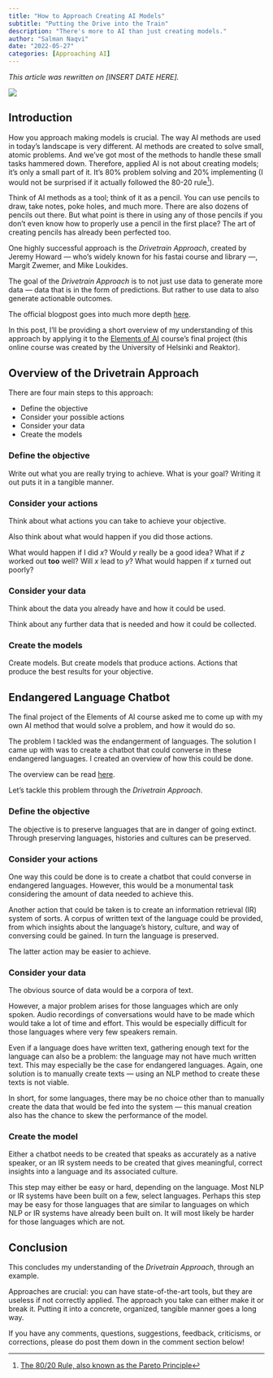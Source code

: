 ```yaml
---
title: "How to Approach Creating AI Models"
subtitle: "Putting the Drive into the Train"
description: "There's more to AI than just creating models."
author: "Salman Naqvi"
date: "2022-05-27"
categories: [Approaching AI]
---
```


[//]: # (TODO: Insert images.)

_This article was rewritten on [INSERT DATE HERE]._

![](../images/1_how_to_approach_creating_ai_models/thumbnail.jpg){fig-alt="Cogs and gears."}

## Introduction

How you approach making models is crucial. The way AI methods are used in
today's landscape is very different. AI methods are created to solve small,
atomic problems. And we've got most of the methods to handle these small tasks
hammered down. Therefore, applied AI is not about creating models; it's only a
small part of it. It's 80% problem solving and 20% implementing (I would not be
surprised if it actually followed the 80-20 rule[^1]).

Think of AI methods as a tool; think of it as a pencil. You can use pencils to
draw, take notes, poke holes, and much more. There are also dozens of
pencils out there. But what point is there in using any of those pencils if
you don't even know how to properly use a pencil in the first place? The art
of creating pencils has already been perfected too.

One highly successful approach is the _Drivetrain Approach_, created by
Jeremy Howard — who's widely known for his fastai course and library —, Margit
Zwemer, and Mike Loukides.

The goal of the _Drivetrain Approach_ is to not just use data to generate
more data — data that is in the form of predictions. But rather to use data
to also generate actionable outcomes.

The official blogpost goes into much more depth [here](https://www.orielly.com/radar/drivetrain-approach-data-products/).

In this post, I'll be providing a short overview of my understanding of this
approach by applying it to the [Elements of AI](https://www.elementsofai.com)
course's final project (this online course was created by the University of
Helsinki and Reaktor).

## Overview of the Drivetrain Approach

There are four main steps to this approach:

- Define the objective
- Consider your possible actions
- Consider your data
- Create the models

### Define the objective

Write out what you are really trying to achieve. What is your goal? Writing
it out puts it in a tangible manner.

### Consider your actions

Think about what actions you can take to achieve your objective. 

Also think about what would happen if you did those actions.

What would happen if I did _x_? Would _y_ really be a good idea? What if _z_
worked out **too** well? Will _x_ lead to _y_? What would happen if _x_
turned out poorly?

### Consider your data

Think about the data you already have and how it could be used.

Think about any further data that is needed and how it could be collected.

### Create the models

Create models. But create models that produce actions. Actions that produce
the best results for your objective.

## Endangered Language Chatbot

The final project of the Elements of AI course asked me to come up with my
own AI method that would solve a problem, and how it would do so.

The problem I tackled was the endangerment of languages. The solution I came
up with was to create a chatbot that could converse in these endangered
languages. I created an overview of how this could be done.

The overview can be read [here](https://github.com/ForBo7/Endangered-Language-Chatbot).

Let's tackle this problem through the _Drivetrain Approach_.

### Define the objective

The objective is to preserve languages that are in danger of going extinct.
Through preserving languages, histories and cultures can be
preserved.

### Consider your actions

One way this could be done is to create a chatbot that could converse in
endangered languages. However, this would be a monumental task considering
the amount of data needed to achieve this.

Another action that could be taken is to create an information retrieval (IR)
system of sorts. A corpus of written text of the language could be provided,
from which insights about the language's history, culture, and way of
conversing could be gained. In turn the language is preserved.

The latter action may be easier to achieve.

### Consider your data

The obvious source of data would be a corpora of text.

However, a major problem arises for those languages which are only spoken.
Audio recordings of conversations would have to be made which would take a
lot of time and effort. This would be especially difficult for those
languages where very few speakers remain.

Even if a language does have written text, gathering enough text for the
language can also be a problem: the language may not have much written text.
This may especially be the case for endangered languages. Again, one
solution is to manually create texts — using an NLP method to create these
texts is not viable.

In short, for some languages, there may be no choice other than to manually
create the data that would be fed into the system — this manual creation
also has the chance to skew the performance of the model.

### Create the model

Either a chatbot needs to be created that speaks as accurately as a native
speaker, or an IR system needs to be created that gives meaningful, correct
insights into a language and its associated culture.

This step may either be easy or hard, depending on the language. Most NLP or
IR systems have been built on a few, select languages. Perhaps this step may
be easy for those languages that are similar to languages on which NLP or IR
systems have already been built on. It will most likely be harder for those
languages which are not.

## Conclusion

This concludes my understanding of the _Drivetrain Approach_, through an
example.

Approaches are crucial: you can have state-of-the-art tools, but they are
useless if not correctly applied. The approach you take can either make it
or break it. Putting it into a concrete, organized, tangible manner goes a
long way.

If you have any comments, questions, suggestions, feedback, criticisms, or
corrections, please do post them down in the comment section below!

[^1]: [The 80/20 Rule, also known as the Pareto Principle](https://en.wikipedia.org/wiki/Pareto_principle)